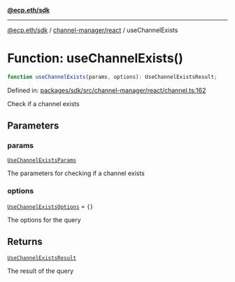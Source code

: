 [**@ecp.eth/sdk**](../../../index.mdx)

***

[@ecp.eth/sdk](/sdk-reference/index.mdx) / [channel-manager/react](/sdk-reference/channel-manager/react/index.mdx) / useChannelExists

# Function: useChannelExists()

```ts
function useChannelExists(params, options): UseChannelExistsResult;
```

Defined in: [packages/sdk/src/channel-manager/react/channel.ts:162](https://github.com/ecp-eth/comments-monorepo/blob/main/packages/sdk/src/channel-manager/react/channel.ts#L162)

Check if a channel exists

## Parameters

### params

[`UseChannelExistsParams`](/sdk-reference/channel-manager/react/type-aliases/UseChannelExistsParams.mdx)

The parameters for checking if a channel exists

### options

[`UseChannelExistsOptions`](/sdk-reference/channel-manager/react/type-aliases/UseChannelExistsOptions.mdx) = `{}`

The options for the query

## Returns

[`UseChannelExistsResult`](/sdk-reference/channel-manager/react/type-aliases/UseChannelExistsResult.mdx)

The result of the query
